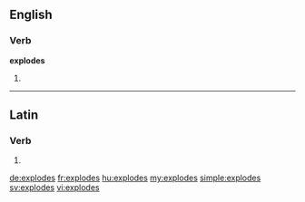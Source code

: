 ==English==

===Verb===
'''explodes'''

# {{third-person singular of|explode}}

----

==Latin==

===Verb===
{{la-verb-form|explodēs}}

# {{conjugation of|explodo|explodō|2|s|fut|act|ind|lang=la}}


[[de:explodes]]
[[fr:explodes]]
[[hu:explodes]]
[[my:explodes]]
[[simple:explodes]]
[[sv:explodes]]
[[vi:explodes]]